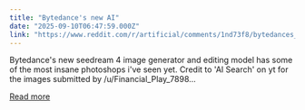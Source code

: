 ```yaml
---
title: "Bytedance's new AI"
date: "2025-09-10T06:47:59.000Z"
link: "https://www.reddit.com/r/artificial/comments/1nd73f8/bytedances_new_ai/"
---
```


Bytedance's new seedream 4 image generator and editing model has some of the most insane photoshops i've seen yet. Credit to 'AI Search' on yt for the images
    submitted by    /u/Financial_Play_7898...

[Read more](https://www.reddit.com/r/artificial/comments/1nd73f8/bytedances_new_ai/)
